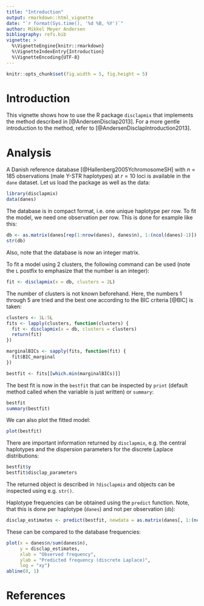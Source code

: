 ```yaml
---
title: "Introduction"
output: rmarkdown::html_vignette
date: "`r format(Sys.time(), '%d %B, %Y')`"
author: Mikkel Meyer Andersen
bibliography: refs.bib
vignette: >
  %\VignetteEngine{knitr::rmarkdown}
  %\VignetteIndexEntry{Introduction}
  %\VignetteEncoding{UTF-8}
---
```


```r
knitr::opts_chunk$set(fig.width = 5, fig.height = 5)
```

# Introduction

This vignette shows how to use the R package `disclapmix` that implements the method described in [@AndersenDisclap2013]. For a more gentle introduction to the method, refer to [@AndersenDisclapIntroduction2013].

# Analysis

A Danish reference database [@Hallenberg2005YchromosomeSH] with $n = 185$ observations (male Y-STR haplotypes) at $r=10$ loci is available in the `dane` dataset. 
Let us load the package as well as the data:

```r
library(disclapmix)
data(danes)
```

The database is in compact format, i.e. one unique haplotype per row.
To fit the model, we need one observation per row. 
This is done for example like this:

```r
db <- as.matrix(danes[rep(1:nrow(danes), danes$n), 1:(ncol(danes)-1)])
str(db)
```

Also, note that the database is now an integer matrix.

To fit a model using 2 clusters, the following command can be used (note the `L` postfix to emphasize that the number is an integer):

```r
fit <- disclapmix(x = db, clusters = 2L)
```

The number of clusters is not known beforehand. 
Here, the numbers 1 through 5 are tried and the best one according to the BIC criteria [@BIC] is taken:

```r
clusters <- 1L:5L
fits <- lapply(clusters, function(clusters) {
  fit <- disclapmix(x = db, clusters = clusters)
  return(fit)
})

marginalBICs <- sapply(fits, function(fit) {
  fit$BIC_marginal
})

bestfit <- fits[[which.min(marginalBICs)]]
```

The best fit is now in the `bestfit` that can be inspected by `print` (default method called when the variable is just written) or `summary`: 

```r
bestfit
summary(bestfit)
```

We can also plot the fitted model:

```r
plot(bestfit)
```

There are important information returned by `disclapmix`, e.g. the central haplotypes and the dispersion parameters for the discrete Laplace distributions:

```r
bestfit$y
bestfit$disclap_parameters
```

The returned object is described in `?disclapmix` and objects can be inspected using e.g. `str()`.


Haplotype frequencies can be obtained using the `predict` function. Note, that this is done per haplotype (`danes`) and not per observation (`db`):

```r
disclap_estimates <- predict(bestfit, newdata = as.matrix(danes[, 1:(ncol(danes) - 1)]))
```

These can be compared to the database frequencies:

```r
plot(x = danes$n/sum(danes$n), 
     y = disclap_estimates, 
     xlab = "Observed frequency",
     ylab = "Predicted frequency (discrete Laplace)",
     log = "xy")
abline(0, 1)
```


# References
